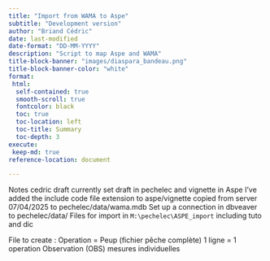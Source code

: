 ```yaml
---
title: "Import from WAMA to Aspe"
subtitle: "Development version"
author: "Briand Cédric"
date: last-modified
date-format: "DD-MM-YYYY"
description: "Script to map Aspe and WAMA"
title-block-banner: "images/diaspara_bandeau.png"
title-block-banner-color: "white"
format:
 html:
  self-contained: true
  smooth-scroll: true
  fontcolor: black
  toc: true
  toc-location: left
  toc-title: Summary
  toc-depth: 3
execute: 
 keep-md: true
reference-location: document

---
```



Notes cedric
draft currently set draft in pechelec and vignette in Aspe
I've added the include code file extension to aspe/vignette
copied from server 07/04/2025 to pechelec/data/wama.mdb
Set up a connection in dbveaver to pechelec/data/
Files for import in `M:\pechelec\ASPE_import` including tuto and dic


File to create :
Operation = Peup (fichier pêche complète) 1 ligne = 1 operation
Observation (OBS) mesures individuelles




